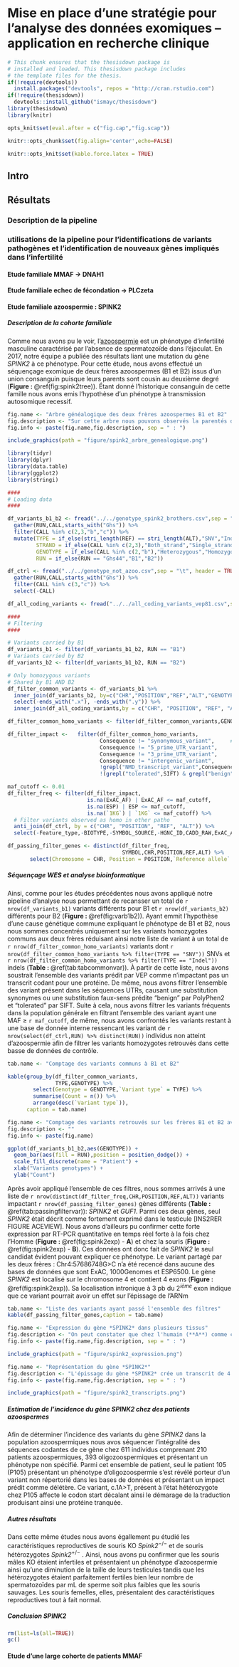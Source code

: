 # Mise en place d’une stratégie pour l’analyse des données exomiques – application en recherche clinique  

```r
# This chunk ensures that the thesisdown package is
# installed and loaded. This thesisdown package includes
# the template files for the thesis.
if(!require(devtools))
  install.packages("devtools", repos = "http://cran.rstudio.com")
if(!require(thesisdown))
  devtools::install_github("ismayc/thesisdown")
library(thesisdown)
library(knitr)

opts_knit$set(eval.after = c("fig.cap","fig.scap"))

knitr::opts_chunk$set(fig.align='center',echo=FALSE)

knitr::opts_knit$set(kable.force.latex = TRUE)

```
## Intro  

<!-- Comme vu précédemment, l'émergence du séquençage haut débit avec notamment les séquençages de génomes ou d'exomes entiers a révolutionné les méthodes de recherche dans le cadre d'étude phénotype-génotype...   -->




<!-- Etats des lieux : les logiciels existants, les pipelines leurs limites. -->

<!-- Ce chapitre décrit la constitution et l’utilisation d’un pipeline d’analyse des données de séquençage exomique et son utilisation dans le cadre de la recherche de mutations entrainant différents phénotypes d’infertilité. La difficulté des études génétiques visant à identifier des gènes pathogènes vient de l’abondance de variants rares chez tout un chacun et de la difficulté d’effectuer des tris efficaces et justes pour ne retenir que la ou les mutations causales. Thomas développe un pipeline se basant sur des outils existant mais permettant d’effectuer des tris successifs efficaces et pertinents   -->

## Résultats  

### Description de la pipeline  

<!-- description des outils choisis et de la pipeline   -->

### utilisations de la pipeline pour l’identifications de variants pathogènes et l’identification de nouveaux gènes impliqués dans l’infertilité  

#### Etude familiale MMAF -> DNAH1  

#### Etude familiale echec de fécondation -> PLCzeta  

\newpage  

#### Etude familiale azoospermie : SPINK2  

##### Description de la cohorte familiale  

Comme nous avons pu le voir, l'[azoospermie](#infquant) est un phénotype d'infertilité masculine caractérisé par l'absence de spermatozoïde dans l'éjaculat. En 2017, notre équipe a publiée des résultats liant une mutation du gène *SPINK2* à ce phénotype. Pour cette étude, nous avons effectué un séquençage exomique de deux frères azoospermes (B1 et B2) issus d'un union consanguin puisque leurs parents sont cousin au deuxième degré (**Figure : **\@ref(fig:spink2tree)). Étant donné l'historique consanguin de cette famille nous avons emis l'hypothèse d'un phénotype à transmission autosomique recessif. 

```r

fig.name <- "Arbre généalogique des deux frères azoospermes B1 et B2"
fig.description <- "Sur cette arbre nous pouvons observés la parentés des parents (P1 et P2), cousins au deuxième degré"
fig.info <- paste(fig.name,fig.description, sep = " : ")

include_graphics(path = "figure/spink2_arbre_genealogique.png")

```

```r

library(tidyr)
library(dplyr)
library(data.table)
library(ggplot2)
library(stringi)

####
# Loading data
####

df_variants_b1_b2 <- fread("../../genotype_spink2_brothers.csv",sep = "\t", header = TRUE,showProgress = FALSE, verbose = FALSE) %>%
  gather(RUN,CALL,starts_with("Ghs")) %>%
  filter(CALL %in% c(2,3,"b","c")) %>%
  mutate(TYPE = if_else(stri_length(REF) == stri_length(ALT),"SNV","Indel"), 
         STRAND = if_else(CALL %in% c(2,3),"Both_strand","Single_strand"),
         GENOTYPE = if_else(CALL %in% c(2,"b"),"Heterozygous","Homozygous"),
         RUN = if_else(RUN == "Ghs44","B1","B2")) 

df_ctrl <- fread("../../genotype_not_azoo.csv",sep = "\t", header = TRUE,showProgress = FALSE, verbose = FALSE) %>%
  gather(RUN,CALL,starts_with("Ghs")) %>%
  filter(CALL %in% c(3,"c")) %>%
  select(-CALL)

df_all_coding_variants <- fread("../../all_coding_variants_vep81.csv",sep = "\t", header = TRUE,showProgress = FALSE, verbose = FALSE)

####
# Filtering
####

# Variants carried by B1
df_variants_b1 <- filter(df_variants_b1_b2, RUN == "B1")
# Variants carried by B2
df_variants_b2 <- filter(df_variants_b1_b2, RUN == "B2")

# Only homozygous variants 
# Shared by B1 AND B2
df_filter_common_variants <- df_variants_b1 %>%
  inner_join(df_variants_b2, by=c("CHR","POSITION","REF","ALT","GENOTYPE","TYPE")) %>%
  select(-ends_with(".x"), -ends_with(".y")) %>%
  inner_join(df_all_coding_variants,by = c("CHR", "POSITION", "REF", "ALT"))

df_filter_common_homo_variants <- filter(df_filter_common_variants,GENOTYPE == "Homozygous")

df_filter_impact <-   filter(df_filter_common_homo_variants,
                             Consequence != "synonymous_variant",     # Filter variant considering their impact on transcript
                             Consequence != "5_prime_UTR_variant",
                             Consequence != "3_prime_UTR_variant",
                             Consequence != "intergenic_variant",
                             !grepl("NMD_transcript_variant",Consequence),
                             !(grepl("tolerated",SIFT) & grepl("benign",PolyPhen)))

maf_cutoff <- 0.01
df_filter_freq <- filter(df_filter_impact,
                         is.na(ExAC_AF) | ExAC_AF <= maf_cutoff,
                         is.na(ESP) | ESP <= maf_cutoff,
                         is.na(`1KG`) | `1KG` <= maf_cutoff) %>%
  # Filter variants observed as homo in other patho
  anti_join(df_ctrl, by = c("CHR", "POSITION", "REF", "ALT")) %>%
  select(-Feature_type,-BIOTYPE,-SYMBOL_SOURCE,-HGNC_ID,CADD_RAW,ExAC_AF_FIN,ExAC_AF_OTH,-(ExAC_AF_AMR:ExAC_AF_SAS))

df_passing_filter_genes <- distinct(df_filter_freq,
                                    SYMBOL,CHR,POSITION,REF,ALT) %>%
       select(Chromosome = CHR, Position = POSITION,`Reference allele` = REF,`Alterated allele` = ALT,Gene=SYMBOL)

```

##### Séquençage WES et analyse bioinformatique  

Ainsi, comme pour les études précédentes nous avons appliqué notre pipeline d'analyse nous permettant de recansser un total de `r nrow(df_variants_b1)` variants différents pour B1 et `r nrow(df_variants_b2)` différents pour B2 (**Figure : **\@ref(fig:varb1b2)). Ayant emmit l'hypothèse d'une cause génétique commune expliquant le phénotype de B1 et B2, nous nous sommes concentrés uniquement sur les variants homozygotes communs aux deux frères réduisant ainsi notre liste de variant à un total de `r nrow(df_filter_common_homo_variants)` variants dont `r nrow(df_filter_common_homo_variants %>% filter(TYPE == "SNV"))` SNVs et `r nrow(df_filter_common_homo_variants %>% filter(TYPE == "Indel"))` indels (**Table : **\@ref(tab:tabcommonvar)). À partir de cette liste, nous avons soustrait l'ensemble des variants prédit par VEP comme n'impactant pas un transcrit codant pour une protéine. De même, nous avons filtrer l'ensemble des variant présent dans les séquences UTRs, causant une substitution synonymes ou une substitution faux-sens prédite "benign" par PolyPhen2 et "tolerated" par SIFT. Suite à cela, nous avons filtrer les variants fréquents dans la population générale en filtrant l'ensemble des variant ayant une MAF $\ge$ `r maf_cutoff`, de même, nous avons confrontés les variants restant à une base de donnée interne ressencant les variant de `r nrow(select(df_ctrl,RUN) %>% distinct(RUN))` individus non atteint d'azoospermie afin de filtrer les variants homozygotes retrouvés dans cette basse de données de contrôle.  

```r

tab.name <- "Comptage des variants communs à B1 et B2"

kable(group_by(df_filter_common_variants,
               TYPE,GENOTYPE) %>% 
        select(Genotype = GENOTYPE,`Variant type` = TYPE) %>% 
        summarise(Count = n()) %>% 
        arrange(desc(`Variant type`)),
      caption = tab.name)

```


```r

fig.name <- "Comptage des variants retrouvés sur les frères B1 et B2 avec leur génotypes associés"
fig.description <- ""
fig.info <- paste(fig.name)

ggplot(df_variants_b1_b2,aes(GENOTYPE)) +
  geom_bar(aes(fill = RUN),position = position_dodge()) +
  scale_fill_discrete(name = "Patient") +
  xlab("Variants genotypes") +
  ylab("Count")

```

Après avoir appliqué l'ensemble de ces filtres, nous sommes arrivés à une liste de `r nrow(distinct(df_filter_freq,CHR,POSITION,REF,ALT))` variants impactant `r nrow(df_passing_filter_genes)` gènes différents (**Table : **\@ref(tab:passingfiltervar)): *SPINK2* et *GUF1*. Parmi ces deux gènes, seul *SPINK2* était décrit comme fortement exprimé dans le testicule [INS2RER FIGURE ACEVIEW]. Nous avons d'ailleurs pu confirmer cette forte expression par RT-PCR quantitative en temps réel  forte à la fois chez l'Homme (**Figure : **\@ref(fig:spink2exp) - **A**) et chez la souris (**Figure : **\@ref(fig:spink2exp) - **B**). Ces données ont donc fait de *SPINK2* le seul candidat évident pouvant expliquer ce phénotype. Le variant partagé par les deux frères : Chr4:57686748G>C n'a été recencé dans aucune des bases de données que sont ExAC, 1000Genomes et ESP6500. Le gène *SPINK2* est localisé sur le chromosome 4 et contient 4 exons (**Figure : **\@ref(fig:spink2exp)). Sa localisation intronique à 3 pb du 2$^{ième}$ exon indique que ce variant pourrait avoir un effet sur l'épissage de l'ARNm  

```r

tab.name <- "Liste des variants ayant passé l'ensemble des filtres"
kable(df_passing_filter_genes,caption = tab.name)

```

```r

fig.name <- "Expression du gène *SPINK2* dans plusieurs tissus"
fig.description <- "On peut constater que chez l'humain (**A**) comme chez la souris (**B**), le gène *SPINK2* a non seulement une forte expression exclusive au testicule"
fig.info <- paste(fig.name,fig.description, sep = " : ")

include_graphics(path = "figure/spink2_expression.png")

```

```r

fig.name <- "Représentation du gène *SPINK2*"
fig.description <- "L'épissage du gène *SPINK2* crée un transcrit de 4 exons (Transcrit normal). Cependant, le variant c.206-3C>G observé chez les frères B1 et B2 crée un nouveau site accepteur d'épissage ajoutant 2 nucléotides à l'exon 2 induisant un décalage du cadre de lecture menant à un codon stop 3 nucléotides plus loin (Transcrit 1) et / ou causant le saut de l'exon 2 menant à un codon stop prématuré (Transcrit 2)"
fig.info <- paste(fig.name,fig.description, sep = " : ")

include_graphics(path = "figure/spink2_transcripts.png")

```

##### Estimation de l'incidence du gène *SPINK2* chez des patients azoospermes  

Afin de déterminer l'incidence des variants du gène *SPINK2* dans la population azoospermiques nous avos séquencer l'intégralité des séquences codantes de ce gène chez 611 individus comprenant 210 patients azoospermiques, 393 oligozoospermiques et présentant un phénotype non spécifié. Parmi cet ensemble de patient, seul le patient 105 (P105) présentant un phénotype d'oligozoospermie s'est révélé porteur d'un variant non répertorié dans les bases de données et présentant un impact prédit comme délétère. Ce variant, c.1A>T, présent à l'état hétérozygote chez P105 affecte le codon start décalant ainsi le démarage de la traduction produisant ainsi une protéine tranquée.   

##### Autres résultats  

Dans cette même études nous avons égallement pu étudié les caractéristiques reproductives de souris KO *Spink2*$^{-/-}$ et de souris hétérozygotes *Spink2*$^{+/-}$ . Ainsi, nous avons pu confirmer que les souris mâles KO étaient infertiles et présentaient un phénotype d'azoospermie ainsi qu'une diminution de la taille de leurs testicules tandis que les hétérozygotes étaient parfaitement fertiles bien leur nombre de spermatozoïdes par mL de sperme soit plus faibles que les souris sauvages. Les souris femelles, elles, présentaient des caractéristiques reproductives tout à fait normal.    


##### Conclusion *SPINK2*  

```r

rm(list=ls(all=TRUE))
gc()
```



\newpage  

#### Etude d’une large cohorte de patients MMAF  

<!-- 1. Les nouveaux gènes candidats évidents   -->
<!-- 2. L’efficacité diagnostique    -->
<!-- 3. L’analyse individuelle   -->
<!--     a. Les mutations dans les gènes identifiés   -->
<!--     b. Liste complète des gènes avec 2 variants tronquants   -->
<!--     c Liste complète des gènes avec deux variants dont un tronquant   -->
<!--     d. Liste des  gènes avec 2 variants intronique ou faux-sens/synonymes avec un score élevé UMD-predictor ou HSF.   -->
<!--     e. Liste des gènes avec un variant hétérozygote tronquant   -->